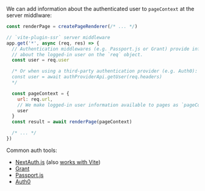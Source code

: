 
We can add information about the authenticated user to `pageContext` at the server middlware:

```js
const renderPage = createPageRenderer(/* ... */)

// `vite-plugin-ssr` server middleware
app.get('*', async (req, res) => {
  // Authentication middlewares (e.g. Passport.js or Grant) provide information
  // about the logged-in user on the `req` object.
  const user = req.user

  /* Or when using a third-party authentication provider (e.g. Auth0):
  const user = await authProviderApi.getUser(req.headers)
  */

  const pageContext = {
    url: req.url,
    // We make logged-in user information available to pages as `pageContext.user`
    user
  }
  const result = await renderPage(pageContext)

  /* ... */
})
```

Common auth tools:
- [NextAuth.js](https://github.com/nextauthjs/next-auth) (also [works with Vite](/nextauth))
- [Grant](https://github.com/simov/grant)
- [Passport.js](https://github.com/jaredhanson/passport)
- [Auth0](https://auth0.com/)

<Integration toolTypeName="authentication tool" />
